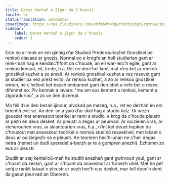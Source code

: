 ```yaml
---
title: Derez Kentañ a Zigor da C'hnosis
locale: br
statusTranslation: automatic
coverImage: https://res.cloudinary.com/xmfm6mhw3gwctndtcubgx2rptnae/image/upload/v1741354450/small_cover_introduccion_a_la_gnosis_57a3fc8d72.webp
sidebar:
    label: Derez Kentañ a Zigor da C'hnosis
    order: 1
---
```

Este eo ar renk en em ginnig d’ar Studioù Prederouriezhel Gnostikel pe renkoù diavaez ar gnozis. Normal eo e krogfe an holl studierien gant ar renk-mañ hag e kendalc’hfont da c’houde, an eil war-lerc’h egile, gant ar renkoù kentañ, eil, trede, h.a. Ret eo derc’hel kont-mat n’eo ket ar renkoù gnostikel kuzhet a zo amañ. Ar renkoù gnostikel kuzhet a vez resevet gant ar studier pa vez prest evito. Ar renkoù kuzhet, a zo ar renkoù gnostikel wirion, ne c’hellont ket bezañ embannet gant den ebet a vefe bet o resev; difennet eo. Piv bennak a lavare: "me am eus kement a renkoù, kement a zigoradurioù", a zo un den dizereat.

Ma fell d’un den bezañ ijinour, alvokad pe mezeg, h.a., ret eo dezhañ en em brientiñ evit se. An den-se a yaio d’ar skol hag a studio kalz. Ur wezh gouezet mat anavezout teorikel ar rann a studio, e krog da c’houde pleustr ar pezh en deus desket. Ar pleustr a zegas ar peurvad. Ar ouizieien vras, ar vicherourien vras, ar skiantourien vras, h.a., n’int ket deuet hepken da c’houzout mat anavezout teorikel o rannoù studioù respekivel, met lakaet o deus ar ouiziegezh-se e pleustr. An teorienn hec’h-unan ne c’hell degas netra (nemet un dudi speredel a-berzh ar re a gompren anezhi). Ezhomm zo eus ar pleustr.

Studiit ar staj kentelioù-mañ ha studiit anezhañ gant gwirvoud youl, gant ar c’hoant da zeskiñ, gant ar c’hoant da anavezout ar furnezh uhel. Met ho pet soñj e rankit lakaat e pleustr ar pezh hoc’h eus desket, mar fell deoc’h dont da gaout peurvad an Oberenn.
